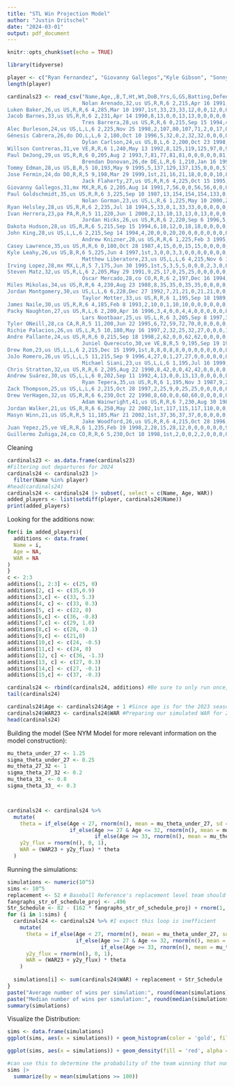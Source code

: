 ```yaml
---
title: "STL Win Projection Model"
author: "Justin Dritschel"
date: "2024-03-01"
output: pdf_document
---
```


```r
knitr::opts_chunk$set(echo = TRUE)
```
```r
library(tidyverse)
```

```r
player <- c("Ryan Fernandez", "Giovanny Gallegos","Kyle Gibson", "Sonny Gray", "Ryan Helsley","John King","Andrew Kittredge","Adam Kloffenstein","Matthew Liberatore","Lance Lynn","Steven Matz","Kenyan Middleton","Miles Mikolas", "Riley O'Brien", "Andre Pallante", "Sem Robberse", "Nick Robertson", "Drew Rom", "JoJo Romero","Zack Thompson","Willson Contreras","Ivan Herrera","Pedro Pages", "Nolan Arenado","Luken Baker","Brandon Crawford","Brendan Donovan","Tommy Edman","Jose Fermin","Paul Goldschmidt","Nolan Gorman","Alfonso Rivas","Masyn Winn","Jared Young", "Alec Burleson","Dylan Carlson","Lars Nootbaar", "Michael Siani", "Jordan Walker","Matt Carpenter")
length(player)
```

```r
cardinals23 <- read_csv("Name,Age,,B,T,Ht,Wt,DoB,Yrs,G,GS,Batting,Defense,P,C,1B,2B,3B,SS,LF,CF,RF,OF,DH,PH,PR,WAR,Salary,,Name-additional
                        Nolan Arenado,32,us US,R,R,6 2,215,Apr 16 1991,11,144,143,144,128,0,0,0,0,128,0,0,0,0,0,15,1,0,2.4,$35000000,All-Star,arenano01
Luken Baker,26,us US,R,R,6 4,285,Mar 10 1997,1st,33,23,33,12,0,0,12,0,0,0,0,0,0,0,17,5,0,-0.4,,,bakerlu01
Jacob Barnes,33,us US,R,R,6 2,231,Apr 14 1990,8,13,0,0,13,13,0,0,0,0,0,0,0,0,0,0,0,0,-0.2,,,barneja01
                        Tres Barrera,28,us US,R,R,6 0,215,Sep 15 1994,4,6,0,6,6,0,6,0,0,0,0,0,0,0,0,0,1,0,0.0,,,barretr01
Alec Burleson,24,us US,L,L,6 2,225,Nov 25 1998,2,107,80,107,71,2,0,17,0,0,0,44,0,13,54,24,24,0,-0.8,$721450,,burleal01
Génesis Cabrera,26,do DO,L,L,6 2,180,Oct 10 1996,5,32,0,2,32,32,0,0,0,0,0,0,0,0,0,0,0,0,0.0,$950000,,cabrege01
                        Dylan Carlson,24,us US,B,L,6 2,200,Oct 23 1998,4,76,59,76,72,0,0,0,0,0,0,5,50,20,72,3,6,1,0.5,$742400,,carlsdy01
Willson Contreras,31,ve VE,R,R,6 1,240,May 13 1992,8,125,119,125,97,0,97,0,0,0,0,0,0,0,0,30,5,0,3.4,$10000000,,contrwi01
Paul DeJong,29,us US,R,R,6 0,205,Aug 2 1993,7,81,77,81,81,0,0,0,0,0,81,0,0,0,0,0,1,0,0.7,,,dejonpa01
                        Brendan Donovan,26,de DE,L,R,6 1,210,Jan 16 1997,2,95,81,95,75,0,0,14,34,6,1,21,0,9,26,18,10,1,1.9,$728600,,donovbr01
Tommy Edman,28,us US,B,R,5 10,193,May 9 1995,5,137,129,137,135,0,0,0,51,0,48,0,42,8,49,0,5,0,2.1,$4200000,,edmanto01
Jose Fermin,24,do DO,R,R,5 9,198,Mar 29 1999,1st,21,16,21,18,0,0,0,10,8,0,0,0,0,0,1,1,2,0.1,,,fermijo01
                        Jack Flaherty,27,us US,R,R,6 4,225,Oct 15 1995,7,20,20,0,20,20,0,0,0,0,0,0,0,0,0,0,0,0,1.4,$5400000,,flaheja01
Giovanny Gallegos,31,mx MX,R,R,6 2,205,Aug 14 1991,7,56,0,0,56,56,0,0,0,0,0,0,0,0,0,0,0,0,0.3,$4750000,,gallegi01
Paul Goldschmidt,35,us US,R,R,6 3,225,Sep 10 1987,13,154,154,154,133,0,0,133,0,0,0,0,0,0,0,21,0,0,3.4,$26000000,,goldspa01
                        Nolan Gorman,23,us US,L,R,6 1,225,May 10 2000,2,119,106,119,88,0,0,0,75,18,0,0,0,0,0,27,10,0,2.4,$726950,,gormano01
Ryan Helsley,28,us US,R,R,6 2,235,Jul 18 1994,5,33,0,1,33,33,0,0,0,0,0,0,0,0,0,0,0,0,1.4,$2150000,,helslry01
Ivan Herrera,23,pa PA,R,R,5 11,220,Jun 1 2000,2,13,10,13,13,0,13,0,0,0,0,0,0,0,0,0,0,0,0.3,,,herreiv01
                        Jordan Hicks,26,us US,R,R,6 2,220,Sep 6 1996,5,40,0,0,40,40,0,0,0,0,0,0,0,0,0,0,0,0,0.3,$1837500,,hicksjo03
Dakota Hudson,28,us US,R,R,6 5,215,Sep 15 1994,6,18,12,0,18,18,0,0,0,0,0,0,0,0,0,0,0,0,0.5,$2650000,,hudsoda02
John King,28,us US,L,L,6 2,215,Sep 14 1994,4,20,0,0,20,20,0,0,0,0,0,0,0,0,0,0,0,0,0.9,,,kingjo01
                        Andrew Knizner,28,us US,R,R,6 1,225,Feb 3 1995,5,70,63,70,69,0,68,1,0,0,0,0,0,0,0,1,2,1,1.0,$1100000,,kniznan01
Casey Lawrence,35,us US,R,R,6 0,180,Oct 28 1987,4,15,0,0,15,15,0,0,0,0,0,0,0,0,0,0,0,0,-0.3,,,lawreca01
Kyle Leahy,26,us US,B,R,6 5,225,Jun 4 1997,1st,3,0,0,3,3,0,0,0,0,0,0,0,0,0,0,0,0,-0.3,,,leahyky01
                        Matthew Liberatore,23,us US,L,L,6 4,215,Nov 6 1999,2,22,11,0,22,22,0,0,0,0,0,0,0,0,0,0,0,0,-0.3,,,liberma01
Irving Lopez,28,mx MX,L,R,5 7,175,Jun 30 1995,1st,5,3,5,5,0,0,0,2,3,0,0,0,0,0,0,1,1,-0.4,,,lopezir01
Steven Matz,32,us US,R,L,6 2,205,May 29 1991,9,25,17,0,25,25,0,0,0,0,0,0,0,0,0,0,0,0,1.7,$10500000,,matzst01
                        Óscar Mercado,28,co CO,R,R,6 2,197,Dec 16 1994,5,20,7,20,17,0,0,0,0,0,0,7,4,8,17,3,1,2,-0.2,,,mercaos01
Miles Mikolas,34,us US,R,R,6 4,230,Aug 23 1988,8,35,35,0,35,35,0,0,0,0,0,0,0,0,0,0,0,0,1.9,$18750000,,mikolmi01
Jordan Montgomery,30,us US,L,L,6 6,228,Dec 27 1992,7,21,21,0,21,21,0,0,0,0,0,0,0,0,0,0,0,0,2.1,$10000000,,montgjo01
                        Taylor Motter,33,us US,R,R,6 1,195,Sep 18 1989,6,29,21,29,28,0,0,1,14,12,3,0,0,1,1,1,3,0,-0.6,$775000,,motteta01
James Naile,30,us US,R,R,6 4,185,Feb 8 1993,2,10,0,1,10,10,0,0,0,0,0,0,0,0,0,0,0,0,-0.6,,,naileja01
Packy Naughton,27,us US,R,L,6 2,200,Apr 16 1996,3,4,0,0,4,4,0,0,0,0,0,0,0,0,0,0,0,0,0.2,$728750,,naughpa01
                        Lars Nootbaar,25,us US,L,R,6 3,205,Sep 8 1997,3,117,112,117,114,0,0,0,0,0,0,24,73,34,114,2,4,0,3.3,$732400,,nootbla01
Tyler ONeill,28,ca CA,R,R,5 11,200,Jun 22 1995,6,72,59,72,70,0,0,0,0,0,0,58,13,0,70,1,6,1,0.3,$4950000,,oneilty01
Richie Palacios,26,us US,L,R,5 10,180,May 16 1997,2,32,25,32,27,0,0,0,1,0,0,17,8,2,26,3,4,2,0.5,,,palacri01
Andre Pallante,24,us US,R,R,6 0,215,Sep 18 1998,2,62,0,0,62,62,0,0,0,0,0,0,0,0,0,0,0,0,0.1,$728600,,pallaan01
                        Juniel Querecuto,30,ve VE,B,R,5 9,195,Sep 19 1992,2,9,5,9,8,0,0,2,2,5,0,0,0,0,0,0,0,1,-0.2,,,quereju01
Drew Rom,23,us US,L,L,6 2,215,Dec 15 1999,1st,8,8,0,8,8,0,0,0,0,0,0,0,0,0,0,0,0,-1.0,,,romdr01
JoJo Romero,26,us US,L,L,5 11,215,Sep 9 1996,4,27,0,1,27,27,0,0,0,0,0,0,0,0,0,0,0,0,0.6,,,romerjo01
                        Michael Siani,23,us US,L,L,6 1,195,Jul 16 1999,2,5,0,5,3,0,0,0,0,0,0,0,3,0,3,2,0,2,-0.2,,,sianimi01
Chris Stratton,32,us US,R,R,6 2,205,Aug 22 1990,8,42,0,0,42,42,0,0,0,0,0,0,0,0,0,0,0,0,0.1,$2800000,,stratch01
Andrew Suárez,30,us US,L,L,6 0,202,Sep 11 1992,4,13,0,0,13,13,0,0,0,0,0,0,0,0,0,0,0,0,-0.6,,,suarean01
                        Ryan Tepera,35,us US,R,R,6 1,195,Nov 3 1987,9,2,0,0,2,2,0,0,0,0,0,0,0,0,0,0,0,0,-0.1,,,teperry01
Zack Thompson,25,us US,L,L,6 2,215,Oct 28 1997,2,25,9,0,25,25,0,0,0,0,0,0,0,0,0,0,0,0,0.6,$725000,,thompza02
Drew VerHagen,32,us US,R,R,6 6,230,Oct 22 1990,8,60,0,0,60,60,0,0,0,0,0,0,0,0,0,0,0,0,0.5,$3000000,,verhadr01
                        Adam Wainwright,41,us US,R,R,6 7,230,Aug 30 1981,18,23,21,2,21,21,0,0,0,0,0,0,0,0,0,1,2,0,-2.0,$17500000,,wainwad01
Jordan Walker,21,us US,R,R,6 6,250,May 22 2002,1st,117,115,117,110,0,0,0,0,0,0,19,0,93,110,7,1,1,-0.1,,,walkejo02
Masyn Winn,21,us US,R,R,5 11,185,Mar 21 2002,1st,37,36,37,37,0,0,0,0,0,37,0,0,0,0,0,0,0,-0.6,,,winnma01
                        Jake Woodford,26,us US,R,R,6 4,215,Oct 28 1996,4,15,8,0,15,15,0,0,0,0,0,0,0,0,0,0,0,0,-0.4,$739800,,woodfja01
Juan Yepez,25,ve VE,R,R,6 1,235,Feb 19 1998,2,28,15,28,12,0,0,0,0,0,0,9,0,3,12,11,11,0,-0.7,,,yepezju01
Guillermo Zuñiga,24,co CO,R,R,6 5,230,Oct 10 1998,1st,2,0,0,2,2,0,0,0,0,0,0,0,0,0,0,0,0,0.0,,,zuniggu01")
```
Cleaning
```r
cardinals23 <- as.data.frame(cardinals23)
#Filtering out departures for 2024
cardinals24 <- cardinals23 |>
  filter(Name %in% player)
#head(cardinals24)
cardinals24 <- cardinals24 |> subset(, select = c(Name, Age, WAR))
added_players <- list(setdiff(player, cardinals24$Name))
print(added_players)
```
Looking for the additions now:
```r
for(i in added_players){
  additions <- data.frame(
  Name = i,
  Age = NA,
  WAR = NA
)
}
c <- 2:3
additions[1, 2:3] <- c(25, 0)
additions[2, c] <- c(35,0.9)
additions[3,c] <- c(33, 5.3)
additions[4, c] <- c(33, 0.3)
additions[5, c] <- c(22, 0)
additions[6,c] <- c(36, -0.8)
additions[7,c] <- c(29, 1.0)
additions[8,c] <- c(28, -0.1)
additions[9,c] <- c(21,0)
additions[10,c] <- c(24, -0.5)
additions[11,c] <- c(24, 0)
additions[12, c] <- c(36, -1.3)
additions[13, c] <- c(27, 0.3)
additions[14,c] <- c(27, -0.1)
additions[15,c] <- c(37, -0.3)

cardinals24 <- rbind(cardinals24, additions) #Be sure to only run once, else you have to re-run the whole program.
tail(cardinals24)
```

```r
cardinals24$Age <- cardinals24$Age + 1 #Since age is for the 2023 season
cardinals24$WAR23 <- cardinals24$WAR #Preparing our simulated WAR for 2024
head(cardinals24)
```
Building the model (See NYM Model for more relevant information on the model construction):
```r
mu_theta_under_27 <- 1.25
sigma_theta_under_27 <- 0.25
mu_theta_27_32 <- 1
sigma_theta_27_32 <- 0.2
mu_theta_33_ <- 0.8
sigma_theta_33_ <- 0.3



cardinals24 <- cardinals24 %>%
  mutate(
    theta = if_else(Age < 27, rnorm(n(), mean = mu_theta_under_27, sd = sigma_theta_under_27),
                    if_else(Age >= 27 & Age <= 32, rnorm(n(), mean = mu_theta_27_32, sd = sigma_theta_27_32),
                            if_else(Age >= 33, rnorm(n(), mean = mu_theta_33_, sd = sigma_theta_33_), 0))),
    y2y_flux = rnorm(n(), 0, 1),
    WAR = (WAR23 + y2y_flux) * theta
  )
```

Running the simulations:

```r
simulations <- numeric(10^5)
sims <- 10^5
replacement <- 52 # Baseball Reference's replacement level team should win approximately 52 games
fangraphs_str_of_schedule_proj <- .496
Str_Schedule <- 82 - (162 * fangraphs_str_of_schedule_proj) + rnorm(1, 0, .25) #Error term reflecting uncertainty of upcoming season
for (i in 1:sims) {
  cardinals24 <- cardinals24 %>% #I expect this loop is inefficient
    mutate(
      theta = if_else(Age < 27, rnorm(n(), mean = mu_theta_under_27, sd = sigma_theta_under_27),
                      if_else(Age >= 27 & Age <= 32, rnorm(n(), mean = mu_theta_27_32, sd = sigma_theta_27_32),
                              if_else(Age >= 33, rnorm(n(), mean = mu_theta_33_, sd = sigma_theta_33_), 0))),
      y2y_flux = rnorm(n(), 0, 1),
      WAR = (WAR23 + y2y_flux) * theta
    )
  
  simulations[i] <- sum(cardinals24$WAR) + replacement + Str_Schedule
}
paste("Average number of wins per simulation:", round(mean(simulations)))
paste("Median number of wins per simulation:", round(median(simulations)))
summary(simulations)
```
Visualize the Distribution:
```r
sims <- data.frame(simulations)
ggplot(sims, aes(x = simulations)) + geom_histogram(color = 'gold', fill = "red") + labs(title = "Distribution of 2024 Cardinals wins after 100000 simulations", x = "Wins")

ggplot(sims, aes(x = simulations)) + geom_density(fill = 'red', alpha = 0.3)
```


```r
#can use this to determine the probability of the team winning that number of games, for example, 100 here.
sims |>
  summarize(by = mean(simulations >= 100))
```
















































